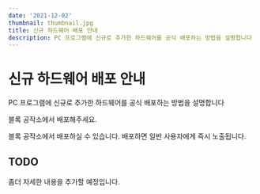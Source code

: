 ```yaml
---
date: '2021-12-02'
thumbnail: thumbnail.jpg
title: 신규 하드웨어 배포 안내
description: PC 프로그램에 신규로 추가한 하드웨어를 공식 배포하는 방법을 설명합니다
---
```


# 신규 하드웨어 배포 안내

PC 프로그램에 신규로 추가한 하드웨어를 공식 배포하는 방법을 설명합니다

블록 공작소에서 배포해주세요.

<MdxImageView src="/images/hw-pc/approve_process.png" caption="승인절차" transparentBg />

블록 공작소에서 배포하실 수 있습니다. 배포하면 일반 사용자에게 즉시 노출됩니다.

## TODO

좀더 자세한 내용을 추가할 예정입니다.
